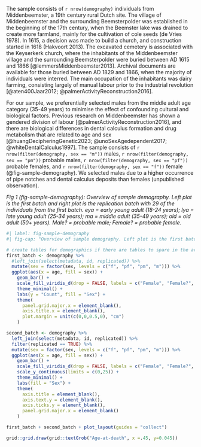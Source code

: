 <!-- Demographics and description of MB11 sample, selection criteria. -->
The sample consists of `r nrow(demography)` individuals from Middenbeemster,
a 19th century rural Dutch site.
The village of Middenbeemster and the surrounding Beemsterpolder was established
in the beginning of the 17th century, when the Beemster lake was drained to
create more farmland, mainly for the cultivation of cole seeds (de Vries 1978).
In 1615, a decision was made to build a church, and
construction started in 1618 (Hakvoort 2013). The excavated cemetery is associated
with the Keyserkerk church, where the inhabitants of the Middenbeemster village
and the surrounding Beemsterpolder were buried between AD 1615 and 1866
[@lemmersMiddenbeemster2013]. Archival documents are available for those buried
between AD 1829 and 1866, when the majority of individuals were interred.
The main occupation of the inhabitants
was dairy farming, consisting largely of manual labour prior to the industrial
revolution [@aten400Jaar2012; @palmerActivityReconstruction2016].

For our sample, we preferentially selected males from the middle adult age category
(35-49 years) to minimise the effect of confounding cultural and biological factors.
Previous research on Middenbeemster has shown a gendered division of labour
[@palmerActivityReconstruction2016], and there are biological differences in
dental calculus formation and drug metabolism that are related to age and sex
[@huangDecipheringGenetic2023; @unoSexAgedependent2017; @whiteDentalCalculus1997].
The sample consists of `r nrow(filter(demography, sex == "m"))` males,
`r nrow(filter(demography, sex == "pm"))` probable males,
`r nrow(filter(demography, sex == "pf"))` probable females, and
`r nrow(filter(demography, sex == "f"))` female (@fig-sample-demography).
We selected males due to a higher
occurrence of pipe notches and dental calculus deposits than females (unpublished observation).

*Fig 1 (fig-sample-demography): Overview of sample demography. Left plot is the first batch and right plot is the replication batch with 29 of the individuals from the first batch. eya = early young adult (18-24 years); lya = late young adult (25-34 years); ma = middle adult (35-49 years); old = old adult (50+ years). Male? = probable male; Female? = probable female.*

<!-- use plot to show original and replicated sample demographics? -->
```r
#| label: fig-sample-demography
#| fig-cap: "Overview of sample demography. Left plot is the first batch and right plot is the replication batch with 29 of the individuals from the first batch. eya = early young adult (18-24 years); lya = late young adult (25-34 years); ma = middle adult (35-49 years); old = old adult (50+ years). Male? = probable male; Female? = probable female."

# create tables for demographics if there are tables to spare in the article
first_batch <- demography %>%
  #left_join(select(metadata, id, replicated)) %>%
  mutate(sex = factor(sex, levels = c("f", "pf", "pm", "m"))) %>% 
  ggplot(aes(x = age, fill = sex)) +
    geom_bar() +
    scale_fill_viridis_d(drop = FALSE, labels = c("Female", "Female?", "Male?", "Male")) +
    theme_minimal() +
    labs(y = "Count", fill = "Sex") +
    theme(
      panel.grid.major.x = element_blank(),
      axis.title.x = element_blank(),
      plot.margin = unit(c(0,0,0.5,0), "cm")
    )

second_batch <- demography %>%
  left_join(select(metadata, id, replicated)) %>%
  filter(replicated == TRUE) %>% 
  mutate(sex = factor(sex, levels = c("f", "pf", "pm", "m"))) %>% 
  ggplot(aes(x = age, fill = sex)) +
    geom_bar() +
    scale_fill_viridis_d(drop = FALSE, labels = c("Female", "Female?", "Male?", "Male")) +
    scale_y_continuous(limits = c(0,25)) +
    theme_minimal() +
    labs(fill = "Sex") +
    theme(
      axis.title = element_blank(),
      axis.text.y = element_blank(),
      axis.ticks.y = element_blank(),
      panel.grid.major.x = element_blank()
    )

first_batch + second_batch + plot_layout(guides = "collect")

grid::grid.draw(grid::textGrob("Age-at-death", x =.45, y=0.045))
```
